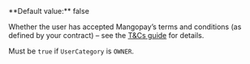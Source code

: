 <ResponseField name="TermsAndConditionsAccepted" type="boolean">
**Default value:** false

Whether the user has accepted Mangopay’s terms and conditions (as defined by your contract) – see the [T&Cs guide](/guides/users/terms) for details.

Must be `true` if `UserCategory` is `OWNER`.
</ResponseField>